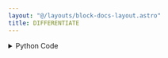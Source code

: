 ```yaml
---
layout: "@/layouts/block-docs-layout.astro"
title: DIFFERENTIATE
---
```



<PythonDocsDisplay docstring={docstring} />
<AppDisplay app={app} client:visible />

<details>
<summary>Python Code</summary>
```python
from flojoy import flojoy, OrderedPair, Vector
import numpy as np


@flojoy
def DIFFERENTIATE(default: OrderedPair | Vector) -> OrderedPair:
    """The DIFFERENTIATE node takes two lists, x and y, as input.

    It then computes the derivative of the array, y, with respect to x.

    Inputs
    ------
    default : OrderedPair|Vector
        Input from which we get the x and y lists use in the derivative.

    Returns
    -------
    OrderedPair
        x: the x-axis of the input.
        y: the result of the derivative.
    """

    match default:
        case OrderedPair():
            input_x = default.x
            input_y = default.y

            if len(input_x) != len(input_y):
                raise ValueError(
                    f" X and Y keys must have the same length, got x of length {len(input_x)} and y {len(input_y)}"
                )

            differentiate = np.diff(input_y) / np.diff(input_x)

            return OrderedPair(x=input_x, y=differentiate)
        case Vector():
            input_x = np.arange((len(default.v) - 1))
            differentiate = np.zeros_like(input_x)

            for i in range(0, len(input_x)):
                differentiate[i] = default.v[i + 1] - default.v[i]

            return OrderedPair(x=input_x, y=differentiate)

```
[Find this Flojoy Block on GitHub](https://github.com/flojoy-ai/blocks/blob/main/blocks/TRANSFORMERS/CALCULUS/DIFFERENTIATE/DIFFERENTIATE.py)
</details>


## Example
